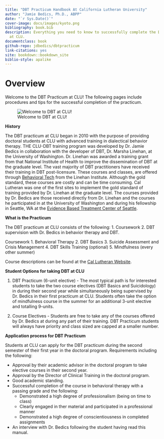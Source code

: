 ```yaml
--- 
title: "DBT Practicum Handbook At California Lutheran University"
author: "Jamie Bedics, Ph.D., ABPP"
date: "`r Sys.Date()`"
cover-image: docs/images/kyoto.png
bibliography: book.bib
description: Everything you need to know to successfully complete the DBT Practicum
  at CLU.
documentclass: book
github-repo: jdbedics/dbtpracticum
link-citations: yes
site: bookdown::bookdown_site
biblio-style: apalike
---
```


# Overview {-}

Welcome to the DBT Practicum at CLU!  The following pages include procedures and tips for the successful completion of the practicum.

![Welcome to DBT at CLU!](images/dbtclu.png)

**History**

The DBT practicum at CLU began in 2010 with the purpose of providing doctoral students at CLU with advanced training in dialectical behavior therapy.  THE CLU-DBT training program was developed by Dr. Jamie Bedics in collaboration with the developer of DBT, Dr. Marsha Linehan, at the University of Washington. Dr. Linehan was awarded a training grant from that National Institute of Health to improve the dissemination of DBT at the graduate level. The vast majority of DBT practitioners have received their training in DBT post-licensure.  These courses and classes, are offered through <a  href="https://behavioraltech.org/">Behavioral Tech</a> from the Linehan Institute. Although the gold standard, these courses are costly and can be time consuming.  Cal Lutheran was one of the first sites to implement the gold standard of training provided by Dr. Linehan at the graduate level.  The courses provided by Dr. Bedics are those received directly from Dr. Linehan and the courses he participated in at the University of Washington and during his fellowship in Seattle, WA at the <a  href="http://ebtseattle.com/">Evidence Based Treatment Center of Seattle</a>.  

**What is the Practicum**

The DBT practicum at CLU consists of the following:
1. Coursework
2. DBT supervision with Dr. Bedics in behavior therapy and DBT.

Coursework
1. Behavioral Therapy
2. DBT Basics
3. Suicide Assessment and Crisis Management
4. DBT Skills Training (optional)
5. Mindfulness (every other summer)

Course descriptions can be found at the <a  href="https://www.callutheran.edu/academics/graduate/psyd-clinical-psychology/dbt.html">Cal Lutheran Website</a>.  


**Student Options for taking DBT at CLU**

1. DBT Practicum (6-unit elective) - The most typical path is for interested students to take the two course electives (DBT Basics and Suicidology) in during their second year while simultaneously being supervised by Dr. Bedics in their first practicum at CLU. Students often take the option of mindfulness course in the summer for an additional 3-unit elective and totalling 9-units. 

2. Course Electives - Students are free to take any of the courses offered by Dr. Bedics at during any part of their training.  DBT Practicum students will always have priority and class sized are capped at a smaller number.

**Application process for DBT Practicum** 

Students at CLU can apply for the DBT practicum during the second semester of their first year in the doctoral program.  Requirements including the following:

  * Approval by their academic advisor in the doctoral program to take elective courses in their second year.
  * Approval by the Director of Clinical Training in the doctoral program.
  * Good academic standing.
  * Successful completion of the course in behavioral therapy with a passing grade and the following:
    * Demonstrated a high degree of professionalism (being on time to class)
    * Clearly engaged in ther material and participated in a professional manner
    * Demonstrated a high degree of conscientiousness in completed assignments
  * An interview with Dr. Bedics following the student having read this manual.










